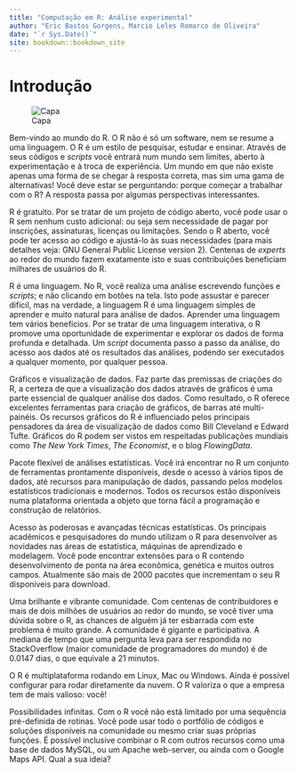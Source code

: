 ```yaml
--- 
title: "Computação em R: Análise experimental"
author: "Eric Bastos Gorgens, Marcio Leles Romarco de Oliveira"
date: "`r Sys.Date()`"
site: bookdown::bookdown_site
---
```


# Introdução

![Capa](./figuras/capa.png)

Bem-vindo ao mundo do R. O R não é só um software, nem se resume a uma linguagem. O R é um estilo de pesquisar, estudar e ensinar. Através de seus códigos e *scripts* você entrará num mundo sem limites, aberto à experimentação e à troca de experiência. Um mundo em que não existe apenas uma forma de se chegar à resposta correta, mas sim uma gama de alternativas! Você deve estar se perguntando: porque começar a trabalhar com o R? A resposta passa por algumas perspectivas interessantes.

R é gratuito. Por se tratar de um projeto de código aberto, você pode usar o R sem nenhum custo adicional: ou seja sem necessidade de pagar por inscrições, assinaturas, licenças ou limitações. Sendo o R aberto, você pode ter acesso ao código e ajustá-lo às suas necessidades (para mais detalhes veja: GNU General Public License version 2). Centenas de *experts* ao redor do mundo fazem exatamente isto e suas contribuições beneficiam milhares de usuários do R.

R é uma linguagem. No R, você realiza uma análise escrevendo funções e *scripts*; e não clicando em botões na tela. Isto pode assustar e parecer difícil, mas na verdade, a linguagem R é uma linguagem simples de aprender e muito natural para análise de dados. Aprender uma linguagem tem vários benefícios. Por se tratar de uma linguagem interativa, o R promove uma oportunidade de experimentar e explorar os dados de forma profunda e detalhada. Um *script* documenta passo a passo da análise, do acesso aos dados até os resultados das análises, podendo ser executados a qualquer momento, por qualquer pessoa.

Gráficos e visualização de dados. Faz parte das premissas de criações do R, a certeza de que a visualização dos dados através de gráficos é uma parte essencial de qualquer análise dos dados. Como resultado, o R oferece excelentes ferramentas para criação de gráficos, de barras até multi-painéis. Os recursos gráficos do R é influenciado pelos principais pensadores da área de visualização de dados como Bill Cleveland e Edward Tufte. Gráficos do R podem ser vistos em respeitadas publicações mundiais como *The New York Times*, *The Economist*, e o blog *FlowingData*.

Pacote flexível de análises estatísticas. Você irá encontrar no R um conjunto de ferramentas prontamente disponíveis, desde o acesso à vários tipos de dados, até recursos para manipulação de dados, passando pelos modelos estatísticos tradicionais e modernos. Todos os recursos estão disponíveis numa plataforma orientada a objeto que torna fácil a programação e construção de relatórios.

Acesso às poderosas e avançadas técnicas estatísticas. Os principais acadêmicos e pesquisadores do mundo utilizam o R para desenvolver as novidades nas áreas de estatística, máquinas de aprendizado e modelagem. Você pode encontrar extensões para o R contendo desenvolvimento de ponta na área econômica, genética e muitos outros campos. Atualmente são mais de 2000 pacotes que incrementam o seu R disponíveis para download.

Uma brilhante e vibrante comunidade. Com centenas de contribuidores e mais de dois milhões de usuários ao redor do mundo, se você tiver uma dúvida sobre o R, as chances de alguém já ter esbarrada com este problema é muito grande. A comunidade é gigante e participativa. A mediana de tempo que uma pergunta leva para ser respondida no StackOverflow (maior comunidade de programadores do mundo) é de 0.0147 dias, o que equivale a 21 minutos.

O R é multiplataforma rodando em Linux, Mac ou Windows. Ainda é possível configurar para rodar diretamente da nuvem. O R valoriza o que a empresa tem de mais valioso: você!

Possibilidades infinitas. Com o R você não está limitado por uma sequência pré-definida de rotinas. Você pode usar todo o portfólio de códigos e soluções disponíveis na comunidade ou mesmo criar suas próprias funções. É possível inclusive combinar o R com outros recursos como uma base de dados MySQL, ou um Apache web-server, ou ainda com o Google Maps API. Qual a sua ideia?